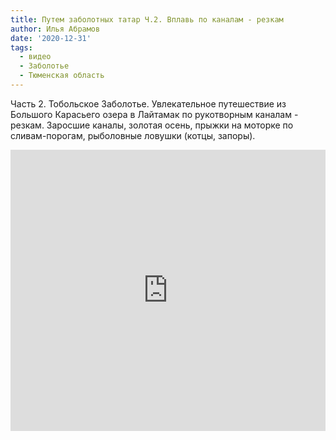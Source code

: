 ```yaml
---
title: Путем заболотных татар Ч.2. Вплавь по каналам - резкам
author: Илья Абрамов
date: '2020-12-31'
tags:
  - видео
  - Заболотье
  - Тюменская область
---
```


Часть 2. Тобольское Заболотье. Увлекательное путешествие из Большого Карасьего озера в Лайтамак по рукотворным каналам - резкам. Заросшие каналы, золотая осень, прыжки на моторке по сливам-порогам, рыболовные ловушки (котцы, запоры).

<iframe width="100%" height="450" src="https://www.youtube.com/embed/A2-a1kC5LWc" title="YouTube video player" frameborder="0" allow="accelerometer; autoplay; clipboard-write; encrypted-media; gyroscope; picture-in-picture" allowfullscreen></iframe>